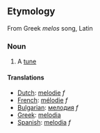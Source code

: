 ==Etymology==

From Greek ''melos'' song, Latin

===Noun===

# A [[tune]]

====Translations====
*[[Dutch]]: [[melodie]] ''f''
*[[French]]: [[mélodie]] ''f''
*[[Bulgarian]]: [[мелодия]] ''f''
*[[Greek]]: [[melodia]]
*[[Spanish]]: [[melodia]] ''f''